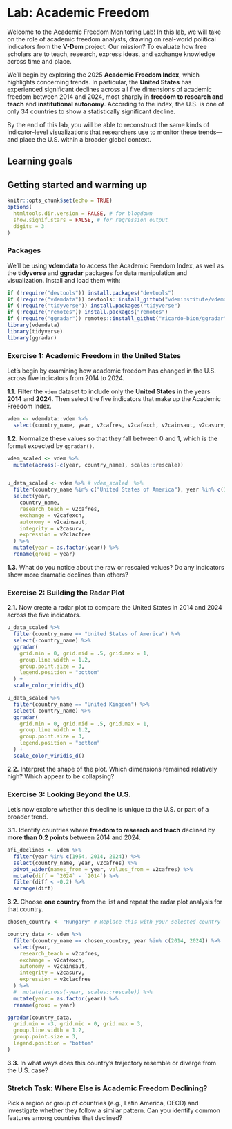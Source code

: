 # Lab: Academic Freedom {#lab100}

Welcome to the Academic Freedom Monitoring Lab! In this lab, we will take on the role of academic freedom analysts, drawing on real-world political indicators from the **V-Dem** project. Our mission? To evaluate how free scholars are to teach, research, express ideas, and exchange knowledge across time and place.

We'll begin by exploring the 2025 **Academic Freedom Index**, which highlights concerning trends. In particular, the **United States** has experienced significant declines across all five dimensions of academic freedom between 2014 and 2024, most sharply in **freedom to research and teach** and **institutional autonomy**. According to the index, the U.S. is one of only 34 countries to show a statistically significant decline.

By the end of this lab, you will be able to reconstruct the same kinds of indicator-level visualizations that researchers use to monitor these trends—and place the U.S. within a broader global context.


## Learning goals {.unnumbered}

<!--
- Simulate Quantitative Variables: Learn to create simulated quantitative variables representing colonist attributes using `rnorm()`, `runif()`, and `rpois()`.

- Generate Character Variables: Use `rep()` to create categorical variables that represent different groups within the colonists, such as their professions or roles in the colony.

- Replication of Data Simulation: Utilize `replicate()` to repeat the data simulation process, representing multiple scenarios or batches of potential colonists.
-->

## Getting started and warming up {.unnumbered}

```r
knitr::opts_chunk$set(echo = TRUE)
options(
  htmltools.dir.version = FALSE, # for blogdown
  show.signif.stars = FALSE, # for regression output
  digits = 3
)
```

### Packages {.unnumbered}


We’ll be using **vdemdata** to access the Academic Freedom Index, as well as the **tidyverse** and **ggradar** packages for data manipulation and visualization. Install and load them with:

```r
if (!require("devtools")) install.packages("devtools")
if (!require("vdemdata")) devtools::install_github("vdeminstitute/vdemdata")
if (!require("tidyverse")) install.packages("tidyverse")
if (!require("remotes")) install.packages("remotes")
if (!require("ggradar")) remotes::install_github("ricardo-bion/ggradar")
library(vdemdata)
library(tidyverse)
library(ggradar)
```

### Exercise 1: Academic Freedom in the United States {.unnumbered}

Let’s begin by examining how academic freedom has changed in the U.S. across five indicators from 2014 to 2024.

**1.1.** Filter the `vdem` dataset to include only the **United States** in the years **2014** and **2024**. Then select the five indicators that make up the Academic Freedom Index.

```r
vdem <- vdemdata::vdem %>%
  select(country_name, year, v2cafres, v2cafexch, v2cainsaut, v2casurv, v2clacfree)
```

**1.2.** Normalize these values so that they fall between 0 and 1, which is the format expected by `ggradar()`.

```r
vdem_scaled <- vdem %>%
  mutate(across(-c(year, country_name), scales::rescale))


u_data_scaled <- vdem %>% # vdem_scaled  %>%
  filter(country_name %in% c("United States of America"), year %in% c(1954, 2014, 2024)) %>%
  select(year,
    country_name,
    research_teach = v2cafres,
    exchange = v2cafexch,
    autonomy = v2cainsaut,
    integrity = v2casurv,
    expression = v2clacfree
  ) %>%
  mutate(year = as.factor(year)) %>%
  rename(group = year)
```

**1.3.** What do you notice about the raw or rescaled values? Do any indicators show more dramatic declines than others?


### Exercise 2: Building the Radar Plot {.unnumbered}

**2.1.** Now create a radar plot to compare the United States in 2014 and 2024 across the five indicators.

```r
u_data_scaled %>%
  filter(country_name == "United States of America") %>%
  select(-country_name) %>%
  ggradar(
    grid.min = 0, grid.mid = .5, grid.max = 1,
    group.line.width = 1.2,
    group.point.size = 3,
    legend.position = "bottom"
  ) +
  scale_color_viridis_d()

u_data_scaled %>%
  filter(country_name == "United Kingdom") %>%
  select(-country_name) %>%
  ggradar(
    grid.min = 0, grid.mid = .5, grid.max = 1,
    group.line.width = 1.2,
    group.point.size = 3,
    legend.position = "bottom"
  ) +
  scale_color_viridis_d()
```

**2.2.** Interpret the shape of the plot. Which dimensions remained relatively high? Which appear to be collapsing?


### Exercise 3: Looking Beyond the U.S. {.unnumbered}

Let’s now explore whether this decline is unique to the U.S. or part of a broader trend.

**3.1.** Identify countries where **freedom to research and teach** declined by **more than 0.2 points** between 2014 and 2024.

```r
afi_declines <- vdem %>%
  filter(year %in% c(1954, 2014, 2024)) %>%
  select(country_name, year, v2cafres) %>%
  pivot_wider(names_from = year, values_from = v2cafres) %>%
  mutate(diff = `2024` - `2014`) %>%
  filter(diff < -0.2) %>%
  arrange(diff)
```

**3.2.** Choose **one country** from the list and repeat the radar plot analysis for that country.

```r
chosen_country <- "Hungary" # Replace this with your selected country

country_data <- vdem %>%
  filter(country_name == chosen_country, year %in% c(2014, 2024)) %>%
  select(year,
    research_teach = v2cafres,
    exchange = v2cafexch,
    autonomy = v2cainsaut,
    integrity = v2casurv,
    expression = v2clacfree
  ) %>%
  #  mutate(across(-year, scales::rescale)) %>%
  mutate(year = as.factor(year)) %>%
  rename(group = year)

ggradar(country_data,
  grid.min = -3, grid.mid = 0, grid.max = 3,
  group.line.width = 1.2,
  group.point.size = 3,
  legend.position = "bottom"
)
```

**3.3.** In what ways does this country’s trajectory resemble or diverge from the U.S. case?


### Stretch Task: Where Else is Academic Freedom Declining? {.unnumbered}

Pick a region or group of countries (e.g., Latin America, OECD) and investigate whether they follow a similar pattern. Can you identify common features among countries that declined?



